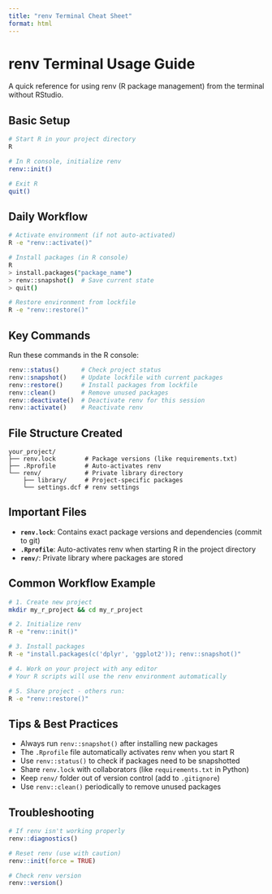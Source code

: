 ```yaml
---
title: "renv Terminal Cheat Sheet"
format: html
---
```


# renv Terminal Usage Guide

A quick reference for using renv (R package management) from the terminal without RStudio.

## Basic Setup

```bash
# Start R in your project directory
R

# In R console, initialize renv
renv::init()

# Exit R
quit()
```

## Daily Workflow

```bash
# Activate environment (if not auto-activated)
R -e "renv::activate()"

# Install packages (in R console)
R
> install.packages("package_name")
> renv::snapshot()  # Save current state
> quit()

# Restore environment from lockfile
R -e "renv::restore()"
```

## Key Commands

Run these commands in the R console:

```r
renv::status()      # Check project status
renv::snapshot()    # Update lockfile with current packages
renv::restore()     # Install packages from lockfile
renv::clean()       # Remove unused packages
renv::deactivate()  # Deactivate renv for this session
renv::activate()    # Reactivate renv
```

## File Structure Created

```
your_project/
├── renv.lock        # Package versions (like requirements.txt)
├── .Rprofile        # Auto-activates renv
└── renv/            # Private library directory
    ├── library/     # Project-specific packages
    └── settings.dcf # renv settings
```

## Important Files

- **`renv.lock`**: Contains exact package versions and dependencies (commit to git)
- **`.Rprofile`**: Auto-activates renv when starting R in the project directory
- **`renv/`**: Private library where packages are stored

## Common Workflow Example

```bash
# 1. Create new project
mkdir my_r_project && cd my_r_project

# 2. Initialize renv
R -e "renv::init()"

# 3. Install packages
R -e "install.packages(c('dplyr', 'ggplot2')); renv::snapshot()"

# 4. Work on your project with any editor
# Your R scripts will use the renv environment automatically

# 5. Share project - others run:
R -e "renv::restore()"
```

## Tips & Best Practices

- Always run `renv::snapshot()` after installing new packages
- The `.Rprofile` file automatically activates renv when you start R
- Use `renv::status()` to check if packages need to be snapshotted
- Share `renv.lock` with collaborators (like `requirements.txt` in Python)
- Keep `renv/` folder out of version control (add to `.gitignore`)
- Use `renv::clean()` periodically to remove unused packages

## Troubleshooting

```r
# If renv isn't working properly
renv::diagnostics()

# Reset renv (use with caution)
renv::init(force = TRUE)

# Check renv version
renv::version()
```
